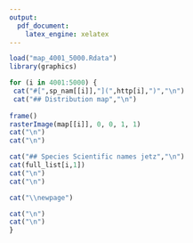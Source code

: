 ```yaml
---
output:
  pdf_document:
    latex_engine: xelatex
---
```


```r
load("map_4001_5000.Rdata")
library(graphics)
```

```r
for (i in 4001:5000) {
 cat("#[",sp_nam[[i]],"](",http[i],")","\n")
 cat("## Distribution map","\n")
     
frame()
rasterImage(map[[i]], 0, 0, 1, 1)
cat("\n")
cat("\n")

cat("## Species Scientific names jetz","\n")
cat(full_list[i,1])
cat("\n")
cat("\n")

cat("\\newpage")

cat("\n")
cat("\n")
}
```

